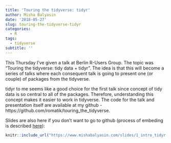 ```yaml
---
title: 'Touring the tidyverse: tidyr'
author: Misha Balyasin
date: '2018-05-27'
slug: touring-the-tidyverse-tidyr
categories:
  - R
tags:
  - tidyverse
subtitle: ''
---
```


This Thursday I've given a talk at Berlin R-Users Group. The topic was "Touring the tidyverse: tidy data + tidyr". The idea is that this will become a series of talks where each consequent talk is going to present one (or couple) of packages from the tidyverse. 

tidyr to me seems like a good choice for the first talk since concept of tidy data is so central to all of the packages. Therefore, understanding this concept makes it easier to work in tidyverse. The code for the talk and presentation itself are available at my github - https://github.com/romatik/touring_the_tidyverse.

Slides are also here if you don't want to go to github (process of embeding is described [here](https://blogdown-demo.rbind.io/2017/09/06/adding-r-markdown-documents-of-other-output-formats/)):

```r
knitr::include_url("https://www.mishabalyasin.com/slides/1_intro_tidyr.html#1")
```


